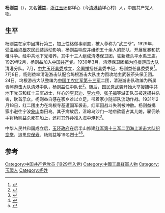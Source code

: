 '''杨则益'''（{{bd|1885年||？}}），又名'''德益'''，[[浙江|浙江]][[玉环|玉环]]都垟心（今[[清港镇|清港镇]]垟心村）人，中国共产党人物。

== 生平 ==
杨则益在家中因排行第三，加上性格做事刚直，被人尊称为“武三爷”。1929年，受[[温岭|温岭]][[坞根|坞根]]农民武装运动影响，杨则益响应并组织五十余人的部队，开展反暴和抗租斗争。经中共地下党培养，其中十三人组成清港保卫团，驻新塘头平水禹王庙。1929年2月，杨则益加入[[中国共产党|中国共产党]]。1930年3月，清港保卫团编为[[坞根游击大队|坞根游击大队]]清港分队。7月，[[中共玉环县委|中共玉环县委]]成立，[[金国祥|金国祥]]担任县委书记，杨则益任县委委员<ref>{{Cite book|title=中共玉环简史 1928-1949|last=中共玉环县委党史研究室编|first=|publisher=北京：[[中共党史出版社|中共党史出版社]]|year=2004.10|isbn=7-80199-034-X|location=|pages=6}}</ref>。7月8日，杨则益率清港游击队配合坞根游击大队主力围攻地主武装茶头保卫团。24日，坞根游击大队整编为[[中国工农红军第十三军_(浙南)|中国工农红军第十三军]]二团，清港游击队改编为所属青屿游击大队清港中队，杨则益任中队长<ref>{{Cite book|title=红十三军和浙南革命斗争|last=解放军档案馆编；王跃旭主编|first=|publisher=北京：[[解放军出版社|解放军出版社]]|year=2014.10|isbn=978-7-5065-6867-8|location=|pages=26-27}}</ref>。随后，国民党武装开始大举搜捕中共地下党员和红十三军战士，垟心的[[李君迪|李君迪]]、[[李六坤|李六坤]]、[[张子福|张子福]]等游击队员被逮捕并杀害，砍首示众。杨则益自感在家乡难以立足，带着家小随部队流动作战。1931年2月18日，红二团主力在坞根寺基遭国军袭击，红军因战斗失利被冲散。杨则益携家小避往宁波[[象山县|象山]]南田岛。其子病故后，温岭乌沙门一地痞欲霸占其儿媳，雇佣杀手将杨则益杀死在船上，还将其外孙推入海中淹死<ref>{{Cite book|title=玉环县人物志|last=玉环县地方志办公室编|first=|publisher=北京：[[方志出版社|方志出版社]]|year=2016.09|isbn=978-7-5144-2061-6|location=|pages=50}}</ref>。

中华人民共和国成立后，[[玉环市人民政府|玉环政府]]在后半山修建[[红军第十三军二团海上游击大队纪念堂|红军第十三军二团海上游击大队纪念堂]]，追思[[应保寿|应保寿]]、杨则益等19名烈士<ref>{{Cite book|title=浙江省革命遗址通览 第4册 湖州市 台州市|last=中共浙江省委党史研究室，中共湖州市委党史研究室，中共台州市委党史研究室编|first=|publisher=杭州：[[浙江人民出版社|浙江人民出版社]]|year=2012|isbn=978-7-213-04847-0|location=|pages=158-159}}</ref><ref>{{Cite book|title=玉环胜迹图志|last=玉环县地方志办公室编|first=|publisher=北京：方志出版社|year=2015.06|isbn=978-7-5144-1632-9|location=|pages=80}}</ref>。

==参考==
{{reflist}}

[[Category:中国共产党党员_(1929年入党)|Category:中国共产党党员 (1929年入党)]]
[[Category:中國工農紅軍人物|Category:中國工農紅軍人物]]
[[Category:玉環人|Category:玉環人]]
[[Category:杨姓|Category:杨姓]]